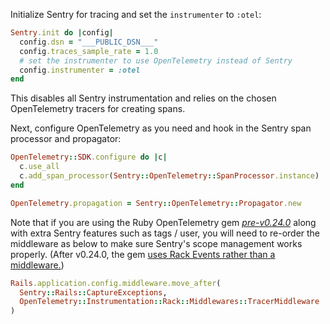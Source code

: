 Initialize Sentry for tracing and set the `instrumenter` to `:otel`:


```ruby {filename:config/initializers/sentry.rb}
Sentry.init do |config|
  config.dsn = "___PUBLIC_DSN___"
  config.traces_sample_rate = 1.0
  # set the instrumenter to use OpenTelemetry instead of Sentry
  config.instrumenter = :otel
end
```

This disables all Sentry instrumentation and relies on the chosen OpenTelemetry tracers for creating spans.

Next, configure OpenTelemetry as you need and hook in the Sentry span processor and propagator:

```ruby {filename:config/initializers/otel.rb}
OpenTelemetry::SDK.configure do |c|
  c.use_all
  c.add_span_processor(Sentry::OpenTelemetry::SpanProcessor.instance)
end

OpenTelemetry.propagation = Sentry::OpenTelemetry::Propagator.new
```

Note that if you are using the Ruby OpenTelemetry gem [*pre-v0.24.0*](https://github.com/open-telemetry/opentelemetry-ruby-contrib/tree/main/instrumentation/rack#rack-middleware-vs-rack-events) along with extra Sentry features such as tags / user, you will need to re-order the middleware as below to make sure Sentry's scope management works properly. (After v0.24.0, the gem [uses Rack Events rather than a middleware.](https://github.com/open-telemetry/opentelemetry-ruby-contrib/tree/main/instrumentation/rack#rack-middleware-vs-rack-events))

```ruby {filename:config/initializers/otel.rb}
Rails.application.config.middleware.move_after(
  Sentry::Rails::CaptureExceptions,
  OpenTelemetry::Instrumentation::Rack::Middlewares::TracerMiddleware
)
```
